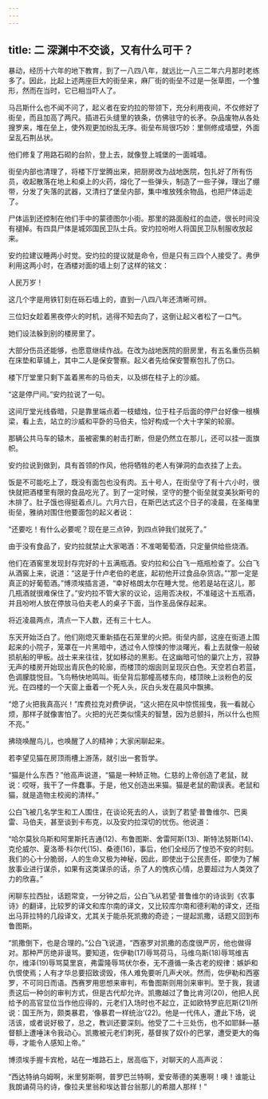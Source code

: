 ```yaml
---
---
---
```

title: 二 深渊中不交谈，又有什么可干？
---





暴动，经历十六年的地下教育，到了一八四八年，就远比一八三二年六月那时老练多了。因此，比起上述两座巨大的街垒来，麻厂街的街垒不过是一张草图，一个雏形，然而在当时，它已相当吓人了。

马吕斯什么也不闻不问了，起义者在安灼拉的带领下，充分利用夜间，不仅修好了街垒，而且加高了两尺。插进石头缝里的铁条，仿佛驻守的长矛。杂品废物从各处搜罗来，堆在垒上，使外观更加纷乱无序。街垒布局很巧妙：里侧修成墙壁，外面呈乱石荆丛状。

他们修复了用路石砌的台阶，登上去，就像登上城堡的一面城墙。

街垒内部也清理了，将楼下厅堂腾出来，把厨房改为战地医院，包扎好了所有伤员，收起散落在地上和桌上的火药，熔化了一些弹头，制造了一些子弹，理出了绷带，分发了失落的武器，又清扫了堡垒内部，集中堆放残余物品，也把尸体运走了。

尸体运到还控制在他们手中的蒙德图尔小街。那里的路面殷红的血迹，很长时间没有褪掉。有四具尸体是城郊国民卫队士兵。安灼拉吩咐人将国民卫队制服收放起来。

安灼拉建议睡两小时觉。安灼拉的提议就是命令，但是只有三四个人接受了。弗伊利用这两小时，在酒楼对面的墙上刻了这样的铭文：

人民万岁！

这几个字是用铁钉刻在砾石墙上的，直到一八四八年还清晰可辨。

三位妇女趁着黑夜停火的时机，逃得不知去向了，这倒让起义者松了一口气。

她们设法躲到别的楼房里了。

大部分伤员还能够，也愿意继续作战。在改为战地医院的厨房里，有五名重伤员躺在床垫和草铺上，其中二人是保安警察。起义者先给保安警察包扎了伤口。

楼下厅堂里只剩下盖着黑布的马伯夫，以及绑在柱子上的沙威。

“这是停尸间。”安灼拉说了一句。

这间厅堂光线昏暗，只是靠里端点着一枝蜡烛，位于柱子后面的停尸台好像一根横梁，看上去，站立的沙威和平卧的马伯夫，恰好构成一个大十字架的轮廓。

那辆公共马车的辕木，虽被密集的射击打断，但是仍然立在那儿，还可以挂一面旗帜。

安灼拉说到做到，具有首领的作风，他将牺牲的老人有弹洞的血衣挂了上去。

饭是不可能吃上了，既没有面包也没有肉。五十号人，在街垒守了有十六小时，很快就把酒楼里有限的食品吃光了。到了一定时候，坚守的整个街垒就变美狄斯号的木排了。肚子饿也得挺着点儿。六月六日，在斯巴达式这个日子的凌晨，在圣梅里街垒，雅纳对围住他要面包的起义者说：

“还要吃！有什么必要呢？现在是三点钟，到四点钟我们就死了。”

由于没有食品了，安灼拉就禁止大家喝酒：不准喝葡萄酒，只定量供给些烧酒。

他们在酒窖里发现封存完好的十五满瓶酒。安灼拉和公白飞一瓶瓶检查了。公白飞从酒窖上来，说道：“这是于什卢老伯的老底，起初他开过食品杂货店。”“那一定是真正的好葡萄酒。”博须埃插言道，“幸好格朗太尔在睡大觉。他若是站在这儿，那几瓶酒就很难保住了。”安灼拉不管大家的议论，运用否决权，不准碰这十五瓶酒，并且吩咐人放在停放马伯夫老人的桌子下面，当作圣品保存起来。

将近凌晨两点，清点一下人数，还有三十七人。

东天开始泛白了。他们刚熄灭重新插在石笼里的火把。街垒内部，这座在街道上围起来的小院子，笼罩在一片黑暗中，透过令人惊悚的惨淡曙光，看上去就像一般破损航船的甲板。战士来来往往，犹如移动的黑影。在这幽暗可怕的巢穴上方，寂静无声的楼房开始现出青灰色的轮廓，而楼顶的烟囱则呈现灰白色。天空若白若蓝，色调朦胧悦目。飞鸟畅快地鸣叫。街垒背后那幢高楼东向，楼顶映上淡粉色的反光。在四楼的一个天窗上垂着一个死人头，灰白头发在晨风中飘拂。

“熄了火把我真高兴！”库费拉克对费伊说，“这火把在风中惊慌摇曳，我一看就心烦，那样子就像害怕了。火把的光芒类似懦夫的智慧，因为总颤抖，所以什么也照不亮。”

拂晓唤醒鸟儿，也唤醒了人的精神；大家闲聊起来。

若李望见猫在房顶雨槽上游荡，就引出一套哲学。

“猫是什么东西？”他高声说道，“猫是一种矫正物。仁慈的上帝创造了老鼠，就说：哎呀，我干了一件蠢事。于是，他又创造出来猫。猫是老鼠的勘误表。老鼠和猫，就是造物主校阅的清样。”

公白飞被几名学生和工人围住，在谈论死去的人，谈到了若望·普鲁维尔、巴奥雷、马伯夫，甚至谈到卡布克，以及安灼拉深切的忧伤。他说道：

“哈尔莫狄乌斯和阿里斯托吉通(12)、布鲁图斯、舍雷阿斯(13)、斯特法努斯(14)、克伦威尔、夏洛蒂·科尔代(15)、桑德(16)，事后，他们全经历了惶恐不安的时刻。我们的心十分脆弱，人的生命又极为神秘，因此，即使出于公民责任，即使为了解放事业进行谋杀，如果有这类谋杀的话，杀了人的愧疚心情，总要超过为人类效了力的欣喜。”

闲聊东拉西扯，话题常变，一分钟之后，公白飞从若望·普鲁维尔的诗谈到《农事诗》的翻译，比较罗的译文和库尔南的译文，又比较库尔南和德利勒的译文，还指出马菲拉特的几段译文，尤其关于能杀死凯撒的奇迹；一提起凯撒，话题又回到布鲁图斯。

“凯撒倒下，也是合理的。”公白飞说道，“西塞罗对凯撒的态度很严厉，他也做得对。那种严厉绝非谩骂。要知道，佐伊勒(17)辱骂荷马，马维乌斯(18)辱骂维吉尔，维泽(19)辱骂莫里哀，弗雷隆辱骂伏尔泰，无不遵循一条古老的规律：嫉妒和仇恨使焉；人有才华总要招致谤毁，伟人难免要听几声犬吠。然而，佐伊勒和西塞罗，不可同日而语。西赛罗用思想来审判，布鲁图斯则用剑来审判。至于我，我谴责这后一种剑的审判方式，但是古代却允许。凯撒越过了鲁比肯河(20)，他把人民给予的高官显位当作他应得的，元老们入场时也不起立，正如欧特罗庇厄斯(21)所说：国王所为，颇类暴君，‘像暴君一样统治’(22)。他是一代伟人，遭此下场，说活该，或者说好极了，总之，教训还要深刻。他受了二十三处伤，也不如耶稣—基督额上遭唾沫令我动心。凯撒被元老们刺死，基督挨了奴仆的巴掌，遭受更大的侮辱，才能令人感知上帝。”

博须埃手握卡宾枪，站在一堆路石上，居高临下，对聊天的人高声说：

“西达特纳乌姆啊，米里努斯啊，普罗巴兰特啊，爱安蒂德的美惠啊！噢！谁能让我朗诵荷马的诗，像拉夫里翁和埃达普台翁那儿的希腊人那样！”